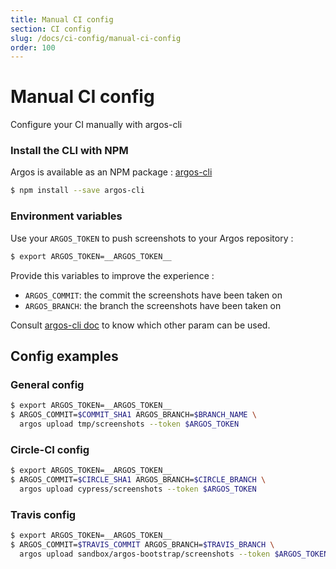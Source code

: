 ```yaml
---
title: Manual CI config
section: CI config
slug: /docs/ci-config/manual-ci-config
order: 100
---
```


# Manual CI config

Configure your CI manually with argos-cli

### Install the CLI with NPM

Argos is available as an NPM package : [argos-cli](https://github.com/argos-ci/argos-cli)

```sh
$ npm install --save argos-cli
```

### Environment variables

Use your `ARGOS_TOKEN` to push screenshots to your Argos repository :

```sh
$ export ARGOS_TOKEN=__ARGOS_TOKEN__
```

Provide this variables to improve the experience :

- `ARGOS_COMMIT`: the commit the screenshots have been taken on
- `ARGOS_BRANCH`: the branch the screenshots have been taken on

Consult [argos-cli doc](/docs/argos-cli) to know which other param can be used.

## Config examples

### General config

```sh
$ export ARGOS_TOKEN=__ARGOS_TOKEN__
$ ARGOS_COMMIT=$COMMIT_SHA1 ARGOS_BRANCH=$BRANCH_NAME \
  argos upload tmp/screenshots --token $ARGOS_TOKEN
```

### Circle-CI config

```sh
$ export ARGOS_TOKEN=__ARGOS_TOKEN__
$ ARGOS_COMMIT=$CIRCLE_SHA1 ARGOS_BRANCH=$CIRCLE_BRANCH \
  argos upload cypress/screenshots --token $ARGOS_TOKEN
```

### Travis config

```sh
$ export ARGOS_TOKEN=__ARGOS_TOKEN__
$ ARGOS_COMMIT=$TRAVIS_COMMIT ARGOS_BRANCH=$TRAVIS_BRANCH \
  argos upload sandbox/argos-bootstrap/screenshots --token $ARGOS_TOKEN
```
